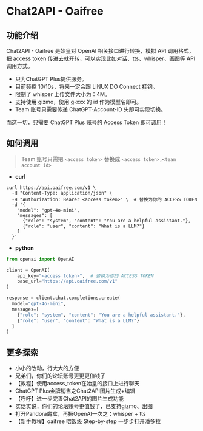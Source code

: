 
Chat2API - Oaifree
===

## 功能介绍

Chat2API - Oaifree 是始皇对 OpenAI 相关接口进行转换，模拟 API 调用格式，把 access token 传进去就开转，可以实现比如对话、tts、whisper、画图等 API 调用方式。

- 只为ChatGPT Plus提供服务。
- 目前频控 10/10s，将来一定会跟 LINUX DO Connect 挂钩。
- 限制了 whisper 上传文件大小为：4M。
- 支持使用 gizmo，使用 g-xxx 的 id 作为模型名即可。
- Team 账号只需要传递 ChatGPT-Account-ID 头即可实现切换。

而这一切，只需要 ChatGPT Plus 账号的 Access Token 即可调用！

## 如何调用

> Team 账号只需把 `<access token>` 替换成 `<access token>,<team account id>`

- **curl**
```shell copy filename="curl"
curl https://api.oaifree.com/v1 \
  -H "Content-Type: application/json" \
  -H "Authorization: Bearer <access token>" \  # 替换为你的 ACCESS TOKEN
  -d '{
    "model": "gpt-4o-mini",
    "messages": [
      {"role": "system", "content": "You are a helpful assistant."},
      {"role": "user", "content": "What is a LLM?"}
    ]
  }'
```

- **python**
```python copy filename="python"
from openai import OpenAI

client = OpenAI(
    api_key="<access token>",  # 替换为你的 ACCESS TOKEN
    base_url="https://api.oaifree.com/v1"
)

response = client.chat.completions.create(
  model="gpt-4o-mini",
  messages=[
    {"role": "system", "content": "You are a helpful assistant."},
    {"role": "user", "content": "What is a LLM?"}
  ]
)
```

## 更多探索

- <Link href="https://linux.do/t/topic/51859" style={{ textDecoration: 'none', color: '#3A9FE8' }}>小小的改动，行大大的方便</Link>
- <Link href="https://linux.do/t/topic/41375" style={{ textDecoration: 'none', color: '#3A9FE8' }}>兄弟们，你们的论坛账号更更更值钱了</Link>
- <Link href="https://linux.do/t/topic/41254" style={{ textDecoration: 'none', color: '#3A9FE8' }}>【教程】使用access_token在始皇的接口上进行聊天</Link>
- <Link href="https://linux.do/t/topic/50789" style={{ textDecoration: 'none', color: '#3A9FE8' }}>ChatGPT Plus金牌销售之Chat2API图片生成+编辑</Link>
- <Link href="https://linux.do/t/topic/51676" style={{ textDecoration: 'none', color: '#3A9FE8' }}>【呼吁】进一步完善Chat2API的图片生成功能</Link>
- <Link href="https://linux.do/t/topic/40928" style={{ textDecoration: 'none', color: '#3A9FE8' }}>实话实说，你们的论坛账号更值钱了，已支持gizmo、出图</Link>
- <Link href="https://linux.do/t/topic/49556" style={{ textDecoration: 'none', color: '#3A9FE8' }}>打开Pandora魔盒，再撅OpenAI一次之：whisper + tts</Link>
- <Link href="https://linux.do/t/topic/65740" style={{ textDecoration: 'none', color: '#3A9FE8' }}>【新手教程】oaifree 喂饭级 Step-by-step 一步步打开潘多拉</Link>
